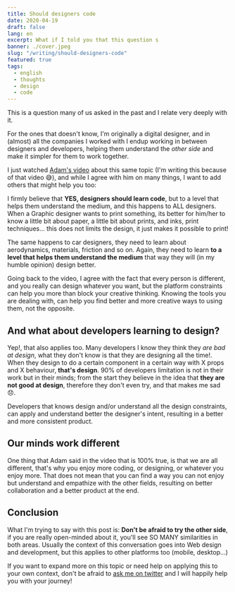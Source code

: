 ```yaml
---
title: Should designers code
date: 2020-04-19
draft: false
lang: en
excerpt: What if I told you that this question s
banner: ./cover.jpeg
slug: "/writing/should-designers-code"
featured: true
tags:
  - english
  - thoughts
  - design
  - code
---
```


This is a question many of us asked in the past and I relate very deeply with it.

For the ones that doesn't know, I'm originally a digital designer, and in (almost) all the companies I worked with I endup working in between designers and developers, helping them understand the _other side_ and make it simpler for them to work together.

I just watched [Adam's video](https://youtu.be/J_yb2QF9M_8) about this same topic (I'm writing this because of that video 😅), and while I agree with him on many things, I want to add others that might help you too:

I firmly believe that **YES, designers should learn code**, but to a level that helps them understand the medium, and this happens to ALL designers. When a Graphic designer wants to print something, its better for him/her to know a little bit about paper, a little bit about prints, and inks, print techniques... this does not limits the design, it just makes it possible to print!

The same happens to car designers, they need to learn about aerodynamics, materials, friction and so on. Again, they need to learn **to a level that helps them understand the medium** that way they will (in my humble opinion) design better.

Going back to the video, I agree with the fact that every person is different, and you really can design whatever you want, but the platform constraints can help you more than block your creative thinking. Knowing the tools you are dealing with, can help you find better and more creative ways to using them, not the opposite.

## And what about developers learning to design?

Yep!, that also applies too. Many developers I know they think they _are bad at design_, what they don't know is that they are designing all the time!. When they design to do a certain component in a certain way with X props and X behaviour, **that's design**. 90% of developers limitation is not in their work but in their minds; from the start they believe in the idea that **they are not good at design**, therefore they don't even try, and that makes me sad 😞.

Developers that knows design and/or understand all the design constraints, can apply and understand better the designer's intent, resulting in a better and more consistent product.

## Our minds work different

One thing that Adam said in the video that is 100% true, is that we are all different, that's why you enjoy more coding, or designing, or whatever you enjoy more. That does not mean that you can find a way you can not enjoy but understand and empathize with the other fields, resulting on better collaboration and a better product at the end.

## Conclusion

What I'm trying to say with this post is: **Don't be afraid to try the other side**, if you are really open-minded about it, you'll see SO MANY similarities in both areas. Usually the context of this conversation goes into Web design and development, but this applies to other platforms too (mobile, desktop...)

If you want to expand more on this topic or need help on applying this to your own context, don't be afraid to [ask me on twitter](https://hhg.link/twitter) and I will happily help you with your journey!
